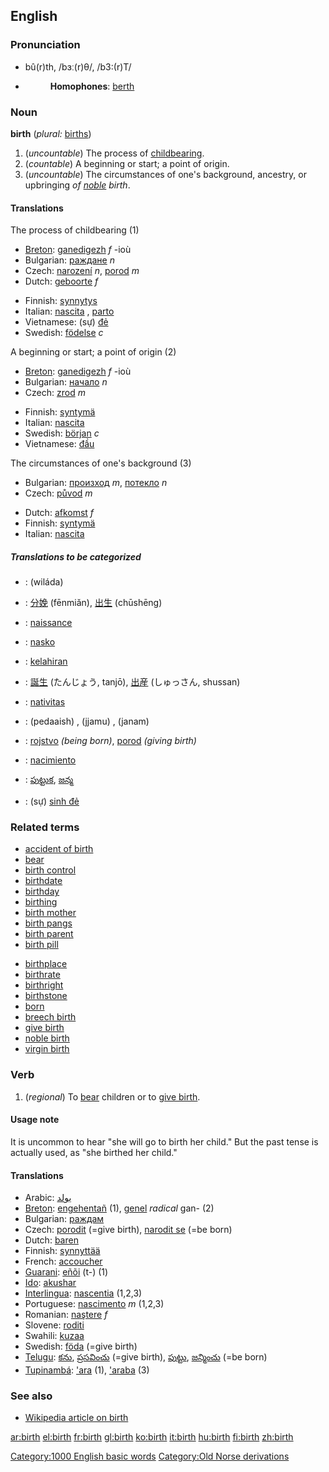 ==English==

===Pronunciation===
*bû(r)th, /bɜː(r)θ/, /b3:(r)T/
*{{audio|en-us-birth.ogg|Audio (US)}}
*:'''Homophones''': [[berth]]

===Noun===
'''birth'''  (''plural:'' [[births]])

# (''uncountable'') The process of [[childbearing]].<!-- #2 between current 1&2: an instance of birth (countable), #1 is uncountable -->
# (''countable'') A beginning or start; a point of origin.
# (''uncountable'') The circumstances of one's background, ancestry, or upbringing ''of [[noble]] birth''.

====Translations====
;The process of childbearing (1)
{{top}}
*[[Breton]]: [[ganedigezh]] ''f'' -ioù
*Bulgarian: [[раждане]] ''n''
*Czech: [[narození]] ''n'', [[porod]] ''m''
*Dutch: [[geboorte]] ''f''
{{mid}}
*Finnish: [[synnytys]]
*Italian: [[nascita]] {{f}}, [[parto]] {{m}}
*Vietnamese: (sự) [[đẻ]]
*Swedish: [[födelse]] ''c''
{{bottom}}

;A beginning or start; a point of origin (2)
{{top}}
*[[Breton]]: [[ganedigezh]] ''f'' -ioù
*Bulgarian: [[начало]] ''n''
*Czech: [[zrod]] ''m''
{{mid}}
*Finnish: [[syntymä]]
*Italian: [[nascita]] {{f}}
*Swedish: [[början]] ''c''
*Vietnamese: [[đầu]]
{{bottom}}

;The circumstances of one's background (3)
{{top}}
*Bulgarian: [[произход]] ''m'', [[потекло]] ''n''
*Czech: [[původ]] ''m''
{{mid}}
*Dutch: [[afkomst]] ''f''
*Finnish: [[syntymä]]
*Italian: [[nascita]]
{{bottom}}

=====Translations to be categorized=====
{{checktrans}}
{{top}}
*{{ttbc|Arabic}}: {{ARchar|[[ولادة]]}} (wiláda) {{f}}
*{{ttbc|Chinese}}: [[分娩]] (fēnmiǎn), [[出生]] (chūshēng)
*{{ttbc|French}}: [[naissance]] {{f}}
*{{ttbc|Ido}}: [[nasko]]
*{{ttbc|Indonesian}}: [[lahir|kelahiran]]
*{{ttbc|Japanese}}: [[誕生]] (たんじょう, tanjō), [[出産]] (しゅっさん,  shussan)
{{mid}}
*{{ttbc|Latin}}: [[nativitas]] {{f}}
*{{ttbc|Sindhi}}: {{SDchar|[[پيدائِش]]}} (pedaaish) {{f}}, {{SDchar|[[ڄَمُ]]}} (jjamu) {{m}}, {{SDchar|[[جَنَمُ]]}} (janam) {{m}}
*{{ttbc|Slovene}}: [[rojstvo]] {{n}} ''(being born)'', [[porod]] {{m}} ''(giving birth)''
*{{ttbc|Spanish}}: [[nacimiento]] {{m}}
*{{ttbc|Telugu}}: [[పుట్టుక]], [[జన్మ]]
*{{ttbc|Vietnamese}}: (sự) [[sinh đẻ]]
{{bottom}}

===Related terms===
{{top}}
*[[accident of birth]]
*[[bear]]
*[[birth control]]
*[[birthdate]]
*[[birthday]]
*[[birthing]]
*[[birth mother]]
*[[birth pangs]]
*[[birth parent]]
*[[birth pill]]
{{mid}}
*[[birthplace]]
*[[birthrate]]
*[[birthright]]
*[[birthstone]]
*[[born]]
*[[breech birth]]
*[[give birth]]
*[[noble birth]]
*[[virgin birth]]
{{bottom}}

===Verb===
{{en-infl-reg-consonant|birth||}}
# (''regional'') To [[bear]] children or to [[give birth]].

====Usage note====
It is uncommon to hear "she will go to birth her child."  But the past tense is actually used, as "she birthed her child."

====Translations====
*Arabic: [[يولد]]
*[[Breton]]: [[engehentañ]] (1), [[genel]] ''radical'' gan- (2)
*Bulgarian: [[раждам]]
*Czech: [[porodit]] (=give birth), [[narodit se]] (=be born)
*Dutch: [[baren]]
*Finnish: [[synnyttää]]
*French: [[accoucher]]
*[[Guarani]]: [[eñõi]] (t-) (1)
*[[w:Ido|Ido]]: [[akushar]]
*[[Interlingua]]: [[nascentia]] (1,2,3)
*Portuguese: [[nascimento]] ''m'' (1,2,3)
*Romanian: [[naştere]] ''f''
*Slovene: [[roditi]]
*Swahili: [[kuzaa]]
*Swedish: [[föda]] (=give birth)
*[[Telugu]]: [[కను]], [[ప్రసవించు]] (=give birth), [[పుట్టు]], [[జన్మించు]] (=be born)
*[[Tupinambá]]: [['ara]] (1), [['araba]] (3)

===See also===
* [[w:birth|Wikipedia article on birth]]

[[Category:1000 English basic words]]
[[Category:Old Norse derivations]]

[[ar:birth]]
[[el:birth]]
[[fr:birth]]
[[gl:birth]]
[[ko:birth]]
[[it:birth]]
[[hu:birth]]
[[fi:birth]]
[[zh:birth]]